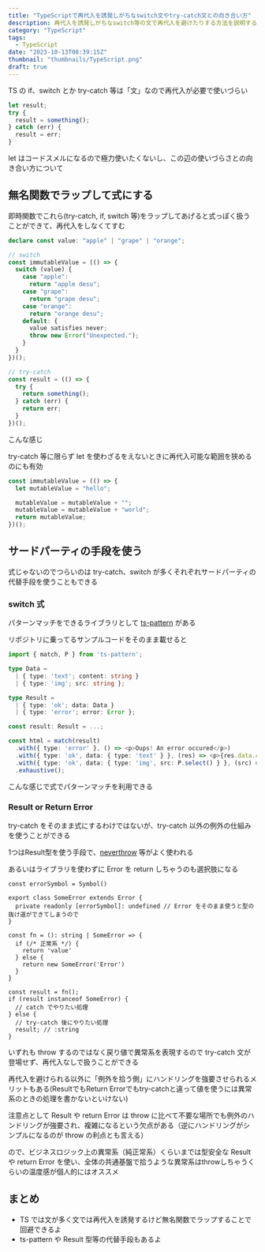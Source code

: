 ```yaml
---
title: "TypeScriptで再代入を誘発しがちなswitch文やtry-catch文との向き合い方"
description: 再代入を誘発しがちなswitch等の文で再代入を避けたりする方法を説明するよ
category: "TypeScript"
tags:
  - TypeScript
date: "2023-10-13T08:39:15Z"
thumbnail: "thumbnails/TypeScript.png"
draft: true
---
```


TS の if、switch とか try-catch 等は「文」なので再代入が必要で使いづらい

```ts
let result;
try {
  result = something();
} catch (err) {
  result = err;
}
```

let はコードスメルになるので極力使いたくないし、この辺の使いづらさとの向き合い方について

## 無名関数でラップして式にする

即時関数でこれら(try-catch, if, switch 等)をラップしてあげると式っぽく扱うことができて、再代入をしなくてすむ

```ts
declare const value: "apple" | "grape" | "orange";

// switch
const immutableValue = (() => {
  switch (value) {
    case "apple":
      return "apple desu";
    case "grape":
      return "grape desu";
    case "orange":
      return "orange desu";
    default: {
      value satisfies never;
      throw new Error("Unexpected.");
    }
  }
})();

// try-catch
const result = (() => {
  try {
    return something();
  } catch (err) {
    return err;
  }
})();
```

こんな感じ

try-catch 等に限らず let を使わざるをえないときに再代入可能な範囲を狭めるのにも有効

```ts
const immutableValue = (() => {
  let mutableValue = "hello";

  mutableValue = mutableValue + "";
  mutableValue = mutableValue + "world";
  return mutableValue;
})();
```

## サードパーティの手段を使う

式じゃないのでつらいのは try-catch、switch が多くそれぞれサードパーティの代替手段を使うこともできる

### switch 式

パターンマッチをできるライブラリとして [ts-pattern](https://github.com/gvergnaud/ts-pattern) がある

リポジトリに乗ってるサンプルコードをそのまま載せると

```ts
import { match, P } from 'ts-pattern';

type Data =
  | { type: 'text'; content: string }
  | { type: 'img'; src: string };

type Result =
  | { type: 'ok'; data: Data }
  | { type: 'error'; error: Error };

const result: Result = ...;

const html = match(result)
  .with({ type: 'error' }, () => <p>Oups! An error occured</p>)
  .with({ type: 'ok', data: { type: 'text' } }, (res) => <p>{res.data.content}</p>)
  .with({ type: 'ok', data: { type: 'img', src: P.select() } }, (src) => <img src={src} />)
  .exhaustive();
```

こんな感じで式でパターンマッチを利用できる

### Result or Return Error

try-catch をそのまま式にするわけではないが、try-catch 以外の例外の仕組みを使うことができる

1つはResult型を使う手段で、[neverthrow](https://github.com/supermacro/neverthrow) 等がよく使われる

あるいはライブラリを使わずに Error を return しちゃうのも選択肢になる

```ts:例外を返す側
const errorSymbol = Symbol()

export class SomeError extends Error {
  private readonly [errorSymbol]: undefined // Error をそのまま使うと型の抜け道ができてしまうので
}

const fn = (): string | SomeError => {
  if (/* 正常系 */) {
    return 'value'
  } else {
    return new SomeError('Error')
  }
}
```

```ts:例外を拾う側
const result = fn();
if (result instanceof SomeError) {
  // catch でやりたい処理
} else {
  // try-catch 後にやりたい処理
  result; // :string
}
```

いずれも throw するのではなく戻り値で異常系を表現するので try-catch 文が登場せず、再代入なしで扱うことができる

再代入を避けられる以外に「例外を拾う側」にハンドリングを強要させられるメリットもある(ResultでもReturn Errorでもtry-catchと違って値を使うには異常系のときの処理を書かないといけない)

注意点として Result や return Error は throw に比べて不要な場所でも例外のハンドリングが強要され、複雑になるという欠点がある（逆にハンドリングがシンプルになるのが throw の利点とも言える）

ので、ビジネスロジック上の異常系（純正常系）くらいまでは型安全な Result や return Error を使い、全体の共通基盤で拾うような異常系はthrowしちゃうくらいの温度感が個人的にはオススメ

## まとめ

- TS では文が多く文では再代入を誘発するけど無名関数でラップすることで回避できるよ
- ts-pattern や Result 型等の代替手段もあるよ
